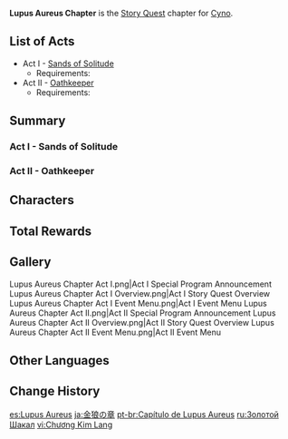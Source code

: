 {{Chapter Infobox
|image           = Lupus Aureus Chapter.png
|character       = Cyno
|type            = Story
|short           = Lupus Aureus
}}
'''Lupus Aureus Chapter''' is the [[Story Quest]] chapter for [[Cyno]].

==List of Acts==
* Act I - [[Sands of Solitude]]
** Requirements: {{Quest|40;1;King Deshret and the Three Magi|display=bullet|requirements=1}}
* Act II - [[Oathkeeper]]
** Requirements: {{Quest|40;1;Akasha Pulses, the Kalpa Flame Rises|display=bullet|requirements=1}}

==Summary==
===Act I - Sands of Solitude===
{{Main|Sands of Solitude}}
{{Description|The suspicious case of smuggling [[Canned Knowledge]] occupies the minds of all [[Matra]]. Little do they know of a lone wolf that silently investigates the truth behind it.<br>The chains of mutual benefit are getting tighter and tighter, trapping everyone involved in a whirlpool that no one can escape.<br>Planting evidence, luring others with promises of gain, threatening, begging, exhorting... They will stop at nothing. When the old bricks and mortar crumble down, some people resort to silence, some gather their baggage and carry on forward.}}
{{Transclude|Sands of Solitude|Summary}}

===Act II - Oathkeeper===
{{Main|Oathkeeper}}
{{Description|There's a new case in [[Sumeru City]].<br>Considering that the person involved is in a unique situation and is closely related to General Mahamatra Cyno, the latter believes that he must be the one to pursue the investigation.<br>Yet, for the mysteries of silence and the secrets of the sands...<br>This is all just the beginning.}}
{{Transclude|Oathkeeper|Summary}}

==Characters==
{{Character Appearances|type=Chapter}}

==Total Rewards==
{{Quest Rewards List}}

==Gallery==
<gallery>
Lupus Aureus Chapter Act I.png|Act I Special Program Announcement
Lupus Aureus Chapter Act I Overview.png|Act I Story Quest Overview
Lupus Aureus Chapter Act I Event Menu.png|Act I Event Menu
Lupus Aureus Chapter Act II.png|Act II Special Program Announcement
Lupus Aureus Chapter Act II Overview.png|Act II Story Quest Overview
Lupus Aureus Chapter Act II Event Menu.png|Act II Event Menu
</gallery>

==Other Languages==
{{Other Languages
|en      = Lupus Aureus Chapter
|zhs     = 金狼之章
|zhs_rm  = Jīnláng zhī Zhāng
|zht     = 金狼之章
|zht_rm  = Jīnláng zhī Zhāng
|zh_tl   = Golden Wolf Chapter
|ja      = 金狼の章
|ja_rm   = Kinrou no Shou
|ja_tl   = Golden Wolf Chapter
|ko      = 황금이리의 장
|ko_rm   = Hwanggeum-iri-ui Jang
|ko_tl   = Golden Wolf Chapter
|es      = Lupus Aureus
|fr      = Lupus Aureus
|ru      = Золотой Шакал
|ru_tl   = Golden Jackal
|th      = บทแห่งวฤกสีทอง
|th_rm   = Bot haeng Wa-ruek si Thong
|th_tl   = Golden Wolf Chapter
|th_note = The word "วฤก" is the synonym word of "Wolf"
|vi      = Chương {{tt|Kim Lang|金狼}}
|vi_tl   = Golden Wolf Chapter
|de      = Lupus Aureus
|id      = Chapter Lupus Aureus
|id_tl   = Lupus Aureus Chapter
|pt      = Capítulo de Lupus Aureus
|pt_tl   = Chapter of Lupus Aureus
|tr      = Altın Kurt Bölümü
|tr_tl   = 
|it      = Capitolo del Lupus Aureus
|it_tl   = 
}}

==Change History==
{{Change History|3.1}}

[[es:Lupus Aureus]]
[[ja:金狼の章]]
[[pt-br:Capítulo de Lupus Aureus]]
[[ru:Золотой Шакал]]
[[vi:Chương Kim Lang]]